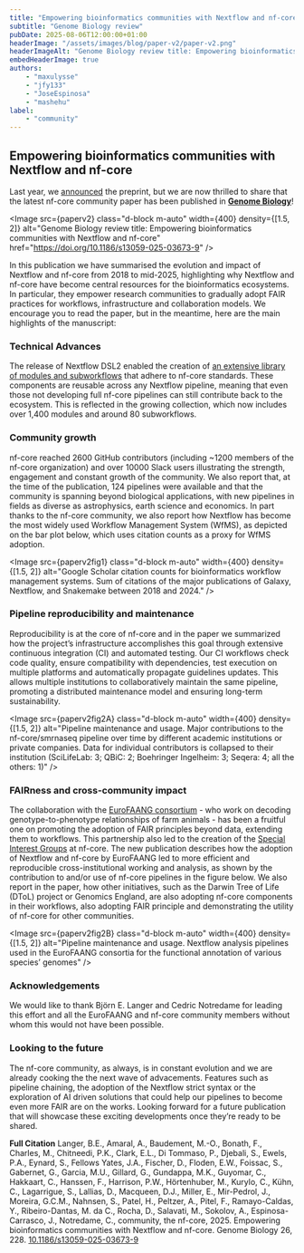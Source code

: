 ```yaml
---
title: "Empowering bioinformatics communities with Nextflow and nf-core"
subtitle: "Genome Biology review"
pubDate: 2025-08-06T12:00:00+01:00
headerImage: "/assets/images/blog/paper-v2/paper-v2.png"
headerImageAlt: "Genome Biology review title: Empowering bioinformatics communities with Nextflow and nf-core"
embedHeaderImage: true
authors:
    - "maxulysse"
    - "jfy133"
    - "JoseEspinosa"
    - "mashehu"
label:
    - "community"
---
```



## Empowering bioinformatics communities with Nextflow and nf-core

Last year, we [announced](https://bsky.app/profile/nf-co.re/post/3ksi4mr6uyl25) the preprint, but we are now thrilled to share that the latest nf-core community paper has been published in [**Genome Biology**](https://doi.org/10.1186/s13059-025-03673-9)!

<Image
    src={paperv2}
    class="d-block m-auto"
    width={400}
    density={[1.5, 2]}
    alt="Genome Biology review title: Empowering bioinformatics communities with Nextflow and nf-core"
    href="https://doi.org/10.1186/s13059-025-03673-9"
/>

In this publication we have summarised the evolution and impact of Nextflow and nf-core from 2018 to mid-2025, highlighting why Nextflow and nf-core have become central resources for the bioinformatics ecosystems.
In particular, they empower research communities to gradually adopt FAIR practices for workflows, infrastructure and collaboration models.
We encourage you to read the paper, but in the meantime, here are the main highlights of the manuscript:

### Technical Advances

The release of Nextflow DSL2 enabled the creation of [an extensive library of modules and subworkflows](https://nf-co.re/modules/) that adhere to nf-core standards.
These components are reusable across any Nextflow pipeline, meaning that even those not developing full nf-core pipelines can still contribute back to the ecosystem.
This is reflected in the growing collection, which now includes over 1,400 modules and around 80 subworkflows.

### Community growth

nf-core reached 2600 GitHub contributors (including ~1200 members of the nf-core organization) and over 10000 Slack users illustrating the strength, engagement and constant growth of the community.
We also report that, at the time of the publication, 124 pipelines were available and that the community is spanning beyond biological applications, with new pipelines in fields as diverse as astrophysics, earth science and economics.
In part thanks to the nf-core community, we also report how Nextflow has become the most widely used Workflow Management System (WfMS), as depicted on the bar plot below, which uses citation counts as a proxy for WfMS adoption.

<Image
    src={paperv2fig1}
    class="d-block m-auto"
    width={400}
    density={[1.5, 2]}
    alt="Google Scholar citation counts for bioinformatics workflow management systems. Sum of citations of the major publications of Galaxy, Nextflow, and Snakemake between 2018 and 2024."
/>

### Pipeline reproducibility and maintenance

Reproducibility is at the core of nf-core and in the paper we summarized how the project’s infrastructure accomplishes this goal through extensive continuous integration (CI) and automated testing.
Our CI workflows check code quality, ensure compatibility with dependencies, test execution on multiple platforms and automatically propagate guidelines updates.
This allows multiple institutions to collaboratively maintain the same pipeline, promoting a distributed maintenance model and ensuring long-term sustainability.

<Image
    src={paperv2fig2A}
    class="d-block m-auto"
    width={400}
    density={[1.5, 2]}
    alt="Pipeline maintenance and usage. Major contributions to the nf-core/smrnaseq pipeline over time by different academic institutions or private companies. Data for individual contributors is collapsed to their institution (SciLifeLab: 3; QBiC: 2; Boehringer Ingelheim: 3; Seqera: 4; all the others: 1)"
/>

### FAIRness and cross-community impact

The collaboration with the [EuroFAANG consortium](https://eurofaang.eu/) - who work on decoding genotype-to-phenotype relationships of farm animals - has been a fruitful one on promoting the adoption of FAIR principles beyond data, extending them to workflows.
This partnership also led to the creation of the [Special Interest Groups](https://nf-co.re/blog/2024/special_interest_groups) at nf-core.
The new publication describes how the adoption of Nextflow and nf-core by EuroFAANG led to more efficient and reproducible cross-institutional working and analysis, as shown by the contribution to and/or use of nf-core pipelines in the figure below.
We also report in the paper, how other initiatives, such as the Darwin Tree of Life (DToL) project or Genomics England, are also adopting nf-core components in their workflows, also adopting FAIR principle and demonstrating the utility of nf-core for other communities.

<Image
    src={paperv2fig2B}
    class="d-block m-auto"
    width={400}
    density={[1.5, 2]}
    alt="Pipeline maintenance and usage. Nextflow analysis pipelines used in the EuroFAANG consortia for the functional annotation of various species’ genomes"
/>

### Acknowledgements

We would like to thank Björn E. Langer and Cedric Notredame for leading this effort and all the EuroFAANG and nf-core community members without whom this would not have been possible.

### Looking to the future

The nf-core community, as always, is in constant evolution and we are already cooking the the next wave of advacements. Features such as pipeline chaining, the adoption of the Nextflow strict syntax or the exploration of AI driven solutions that could help our pipelines to become even more FAIR are on the works. Looking forward for a future publication that will showcase these exciting developments once they’re ready to be shared.

**Full Citation**
Langer, B.E., Amaral, A., Baudement, M.-O., Bonath, F., Charles, M., Chitneedi, P.K., Clark, E.L., Di Tommaso, P., Djebali, S., Ewels, P.A., Eynard, S., Fellows Yates, J.A., Fischer, D., Floden, E.W., Foissac, S., Gabernet, G., Garcia, M.U., Gillard, G., Gundappa, M.K., Guyomar, C., Hakkaart, C., Hanssen, F., Harrison, P.W., Hörtenhuber, M., Kurylo, C., Kühn, C., Lagarrigue, S., Lallias, D., Macqueen, D.J., Miller, E., Mir-Pedrol, J., Moreira, G.C.M., Nahnsen, S., Patel, H., Peltzer, A., Pitel, F., Ramayo-Caldas, Y., Ribeiro-Dantas, M. da C., Rocha, D., Salavati, M., Sokolov, A., Espinosa-Carrasco, J., Notredame, C., community, the nf-core, 2025. Empowering bioinformatics communities with Nextflow and nf-core. Genome Biology 26, 228.
[10.1186/s13059-025-03673-9](https://doi.org/10.1186/s13059-025-03673-9)
